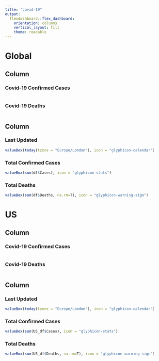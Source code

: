 ```yaml
---
title: "covid-19"
output: 
  flexdashboard::flex_dashboard:
    orientation: columns
    vertical_layout: fill
    theme: readable
---
```


# Global
    
## Column {data-width=700, .tabset}
    
### Covid-19 Confirmed Cases
    
```r
```

### Covid-19 Deaths
    
```r
```

## Column {data-width=300}

### Last Updated

```r
valueBox(today(tzone = "Europe/London"), icon = "glyphicon-calendar")
```   
   
### Total Confirmed Cases

```r
valueBox(sum(df$Cases), icon = "glyphicon-stats")
```   
 
### Total Deaths
    
```r
valueBox(sum(df$Deaths, na.rm=T), icon = "glyphicon-warning-sign")
```

# US
    
## Column {data-width=700, .tabset}
    
### Covid-19 Confirmed Cases
    
```r
```

### Covid-19 Deaths
    
```r
```

## Column {data-width=300}

### Last Updated

```r
valueBox(today(tzone = "Europe/London"), icon = "glyphicon-calendar")
```   
   
### Total Confirmed Cases

```r
valueBox(sum(US_df$Cases), icon = "glyphicon-stats")
```   
 
### Total Deaths
    
```r
valueBox(sum(US_df$Deaths, na.rm=T), icon = "glyphicon-warning-sign")
```
